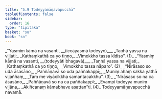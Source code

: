```yaml
---
title: "5.9 Todeyyamāṇavapucchā"
tableOfContents: false
sidebar:
  order: 16
type: "tipitaka"
basket: "su"
book: "sn"
---
```



<DynamicBreadcrumb />

<Division number="1095" book="sn">

<Paragraph number="1289" type="verses" book="sn">
_“Yasmiṃ kāmā na vasanti, __(iccāyasmā todeyyo)___  
_Taṇhā yassa na vijjati;_  
_Kathaṃkathā ca yo tiṇṇo,_  
_Vimokkho tassa kīdiso”. (1)_  

</Paragraph>

</Division>
<Division number="1096" book="sn">

<Paragraph number="1290" type="verses" book="sn">
_“Yasmiṃ kāmā na vasanti, __(todeyyāti bhagavā)___  
_Taṇhā yassa na vijjati;_  
_Kathaṃkathā ca yo tiṇṇo,_  
_Vimokkho tassa nāparo”. (2)_  

</Paragraph>

</Division>
<Division number="1097" book="sn">

<Paragraph number="1291" type="verses" book="sn">
_“Nirāsaso so uda āsasāno,_  
_Paññāṇavā so uda paññakappī;_  
_Muniṃ ahaṃ sakka yathā vijaññaṃ,_  
_Taṃ me viyācikkha samantacakkhu”. (3)_  

</Paragraph>

</Division>
<Division number="1098" book="sn">

<Paragraph number="1292" type="verses" book="sn">
_“Nirāsaso so na ca āsasāno,_  
_Paññāṇavā so na ca paññakappī;_  
_Evampi todeyya muniṃ vijāna,_  
_Akiñcanaṃ kāmabhave asattan”ti. (4)_  


</Paragraph>
</Division>

<Paragraph number="1293" type="center" book="sn">
Todeyyamāṇavapucchā navamā.
</Paragraph>